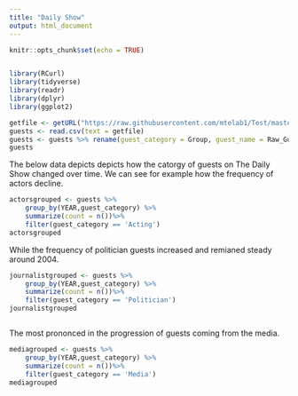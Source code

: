 ```yaml
---
title: "Daily Show"
output: html_document
---
```


```r
knitr::opts_chunk$set(echo = TRUE)


library(RCurl)
library(tidyverse)
library(readr)
library(dplyr)
library(ggplot2)

getfile <- getURL("https://raw.githubusercontent.com/mtelab1/Test/master/daily_show_guests.csv") 
guests <- read.csv(text = getfile)
guests <- guests %>% rename(guest_category = Group, guest_name = Raw_Guest_List)
guests

```

The below data depicts depicts how the catorgy of guests on The Daily Show changed over time.  We can see for example how the frequency of actors decline.

```r
actorsgrouped <- guests %>% 
    group_by(YEAR,guest_category) %>%
    summarize(count = n())%>% 
    filter(guest_category == 'Acting')
actorsgrouped
```
While the frequency of politician guests increased and remianed steady around 2004.


```r
journalistgrouped <- guests %>% 
    group_by(YEAR,guest_category) %>%
    summarize(count = n())%>% 
    filter(guest_category == 'Politician')
journalistgrouped
```
```r
```
The most prononced in the progression of guests coming from the media.

```r
mediagrouped <- guests %>% 
    group_by(YEAR,guest_category) %>%
    summarize(count = n())%>% 
    filter(guest_category == 'Media')
mediagrouped
```

